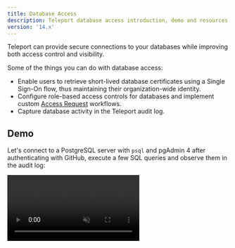 ```yaml
---
title: Database Access
description: Teleport database access introduction, demo and resources.
version: '14.x'
---
```


Teleport can provide secure connections to your databases while improving both
access control and visibility.

Some of the things you can do with database access:

- Enable users to retrieve short-lived database certificates using a Single Sign-On
  flow, thus maintaining their organization-wide identity.
- Configure role-based access controls for databases and implement custom
  [Access Request](/docs/ver/14.x/access-controls/access-requests) workflows.
- Capture database activity in the Teleport audit log.

## Demo

Let's connect to a PostgreSQL server with `psql` and pgAdmin 4 after authenticating
with GitHub, execute a few SQL queries and observe them in the audit log:

<video autoPlay loop muted playsInline controls>
  <source src="../../../../../assets/dbaccessdemo-d2b07ea2a0.mp4" type="video/mp4" />

  <source src="../../../../../assets/dbaccessdemo-71558a025e.webm" type="video/webm" />

  Your browser does not support the video tag.
</video>

## Getting started

- [Getting started](/docs/ver/14.x/database-access/getting-started): Connect Aurora PostgreSQL in a 10
  minute guide.

## How to connect your database to Teleport

- [Active Directory SQL Server](/docs/ver/14.x/database-access/guides/sql-server-ad): Connect Microsoft SQL Server with Active Directory authentication.
- [Active Directory SQL Server with PKINIT](/docs/ver/14.x/database-access/guides/sql-server-ad-pkinit): Connect Microsoft SQL Server with Active Directory PKINIT authentication.
- [AWS DynamoDB](/docs/ver/14.x/database-access/guides/aws-dynamodb): Connect AWS DynamoDB.
- [AWS OpenSearch](/docs/ver/14.x/database-access/guides/aws-opensearch): Connect AWS OpenSearch.
- [AWS ElastiCache & MemoryDB](/docs/ver/14.x/database-access/guides/redis-aws): Connect AWS ElastiCache or AWS MemoryDB for Redis database.
- [AWS RDS & Aurora](/docs/ver/14.x/database-access/guides/rds): Connect AWS RDS or Aurora PostgreSQL, MariaDB or MySQL database.
- [AWS RDS Proxy](/docs/ver/14.x/database-access/guides/rds-proxy): Connect AWS RDS Proxy instances to Teleport.
- [AWS Redshift](/docs/ver/14.x/database-access/guides/postgres-redshift): Connect AWS Redshift database.
- [AWS Redshift Serverless](/docs/ver/14.x/database-access/guides/redshift-serverless): Connect to AWS Redshift serverless.
- [AWS Keyspaces (Apache Cassandra)](/docs/ver/14.x/database-access/guides/aws-cassandra-keyspaces): Connect to an AWS Keyspaces database.
- [Azure PostgreSQL & MySQL](/docs/ver/14.x/database-access/guides/azure-postgres-mysql): Connect Azure PostgreSQL or MySQL.
- [Azure Cache for Redis](/docs/ver/14.x/database-access/guides/azure-redis): Connect Azure Cache for Redis.
- [Azure SQL Server](/docs/ver/14.x/database-access/guides/azure-sql-server-ad): Connect Azure SQL Server with Azure Active Directory authentication.
- [GCP Cloud SQL MySQL](/docs/ver/14.x/database-access/guides/mysql-cloudsql): Connect GCP Cloud SQL MySQL database.
- [GCP Cloud SQL PostgreSQL](/docs/ver/14.x/database-access/guides/postgres-cloudsql): Connect GCP Cloud SQL PostgreSQL database.
- [MongoDB Atlas](/docs/ver/14.x/database-access/guides/mongodb-atlas): Connect MongoDB Atlas cluster.
- [Self-hosted CockroachDB](/docs/ver/14.x/database-access/guides/cockroachdb-self-hosted): Connect self-hosted CockroachDB database.
- [Self-hosted Elasticsearch](/docs/ver/14.x/database-access/guides/elastic)
- [Self-hosted MongoDB](/docs/ver/14.x/database-access/guides/mongodb-self-hosted): Connect self-hosted MongoDB database.
- [Self-hosted MySQL & MariaDB](/docs/ver/14.x/database-access/guides/mysql-self-hosted): Connect self-hosted MySQL or MariaDB database.
- [Self-hosted PostgreSQL](/docs/ver/14.x/database-access/guides/postgres-self-hosted): Connect self-hosted PostgreSQL database.
- [Self-hosted Redis Cluster](/docs/ver/14.x/database-access/guides/redis-cluster): Connect a self-hosted Redis Cluster.
- [Self-hosted Redis](/docs/ver/14.x/database-access/guides/redis): Connect self-hosted Redis.
- [Self-Hosted Cassandra & ScyllaDB](/docs/ver/14.x/database-access/guides/cassandra-self-hosted): Connect self-hosted Cassandra or ScyllaDB.
- [Self-Hosted Oracle](/docs/ver/14.x/database-access/guides/oracle-self-hosted): Connect self-hosted Oracle database.
- [Snowflake](/docs/ver/14.x/database-access/guides/snowflake): Connect Snowflake.

## Other guides

- [GUI clients](/docs/ver/14.x/connect-your-client/gui-clients): Configure database graphical clients.
- [Dynamic Registration](/docs/ver/14.x/database-access/guides/dynamic-registration): Register/unregister databases without restarting Teleport.
- [High Availability](/docs/ver/14.x/database-access/guides/ha): Deploy database access in HA configuration.
- [AWS Cross-Account Access](/docs/ver/14.x/database-access/guides/aws-cross-account): Connect AWS databases in external AWS accounts.

## Resources

To learn more about configuring role-based access control for database access,
check out the [RBAC](/docs/ver/14.x/database-access/rbac) section.

The [Architecture](/docs/ver/14.x/database-access/architecture) section provides a more in-depth look at
Teleport Database Service internals such as networking and security.

See [Reference](/docs/ver/14.x/database-access/reference) for an overview of
database access-related configuration and CLI commands.

If you hit any issues, check out the [Troubleshooting
documentation](/docs/ver/14.x/database-access/troubleshooting) for common problems and solutions.

## FAQ

Finally, check out [Frequently Asked Questions](/docs/ver/14.x/database-access/faq).

